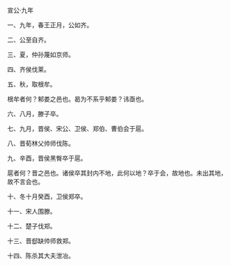 

宣公·九年

一、九年，春王正月，公如齐。

二、公至自齐。

三、夏，仲孙蔑如京师。

四、齐侯伐莱。

五、秋，取根牟。

根牟者何？邾娄之邑也。曷为不系乎邾娄？讳亟也。

六、八月，滕子卒。

七、九月，晋侯、宋公、卫侯、郑伯、曹伯会于扈。

八、晋荀林父帅师伐陈。

九、辛酉，晋侯黑臀卒于扈。

扈者何？晋之邑也。诸侯卒其封内不地，此何以地？卒于会，故地也。未出其地，故不言会也。

十、冬十月癸酉，卫侯郑卒。

十一、宋人围滕。

十二、楚子伐郑。

十三、晋郄缺帅师救郑。

十四、陈杀其大夫泄冶。

